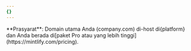 ```yaml
---
{}
---
```


<Info>
  **Prasyarat**: Domain utama Anda (company.com) di-host di{platform}
  dan Anda berada di[paket Pro atau yang lebih tinggi](https://mintlify.com/pricing).
</Info>
